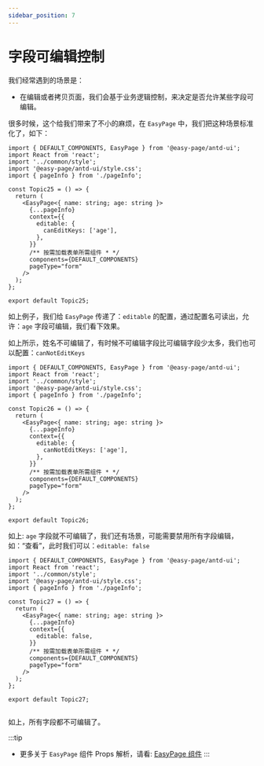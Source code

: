```yaml
---
sidebar_position: 7
---
```


# 字段可编辑控制

我们经常遇到的场景是：
- 在编辑或者拷贝页面，我们会基于业务逻辑控制，来决定是否允许某些字段可编辑。

很多时候，这个给我们带来了不小的麻烦，在 `EasyPage` 中，我们把这种场景标准化了，如下：

```tsx
import { DEFAULT_COMPONENTS, EasyPage } from '@easy-page/antd-ui';
import React from 'react';
import '../common/style';
import '@easy-page/antd-ui/style.css';
import { pageInfo } from './pageInfo';

const Topic25 = () => {
  return (
    <EasyPage<{ name: string; age: string }>
      {...pageInfo}
      context={{
        editable: {
          canEditKeys: ['age'],
        },
      }}
      /** 按需加载表单所需组件 * */
      components={DEFAULT_COMPONENTS}
      pageType="form"
    />
  );
};

export default Topic25;

```
如上例子，我们给 `EasyPage` 传递了：`editable` 的配置，通过配置名可读出，允许：`age` 字段可编辑，我们看下效果。



<Topic25></Topic25>

如上所示，姓名不可编辑了，有时候不可编辑字段比可编辑字段少太多，我们也可以配置：`canNotEditKeys`

```tsx
import { DEFAULT_COMPONENTS, EasyPage } from '@easy-page/antd-ui';
import React from 'react';
import '../common/style';
import '@easy-page/antd-ui/style.css';
import { pageInfo } from './pageInfo';

const Topic26 = () => {
  return (
    <EasyPage<{ name: string; age: string }>
      {...pageInfo}
      context={{
        editable: {
          canNotEditKeys: ['age'],
        },
      }}
      /** 按需加载表单所需组件 * */
      components={DEFAULT_COMPONENTS}
      pageType="form"
    />
  );
};

export default Topic26;
```


<Topic26></Topic26>

如上: `age` 字段就不可编辑了，我们还有场景，可能需要禁用所有字段编辑，如：“查看”，此时我们可以：`editable: false`

```tsx
import { DEFAULT_COMPONENTS, EasyPage } from '@easy-page/antd-ui';
import React from 'react';
import '../common/style';
import '@easy-page/antd-ui/style.css';
import { pageInfo } from './pageInfo';

const Topic27 = () => {
  return (
    <EasyPage<{ name: string; age: string }>
      {...pageInfo}
      context={{
        editable: false,
      }}
      /** 按需加载表单所需组件 * */
      components={DEFAULT_COMPONENTS}
      pageType="form"
    />
  );
};

export default Topic27;


```


<Topic27></Topic27>

如上，所有字段都不可编辑了。

:::tip
- 更多关于 `EasyPage` 组件 Props 解析，请看: [EasyPage 组件](/docs/apis/components/easy_page) 
:::
